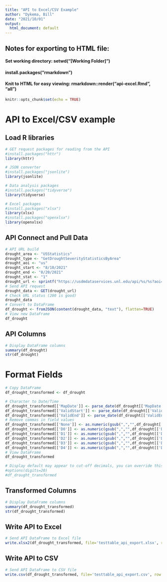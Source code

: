 ```yaml
---
title: "API to Excel/CSV Example"
author: "Dykema, Bill"
date: "2021/10/01"
output:
  html_document: default
---
```


## Notes for exporting to HTML file:
#### Set working directory: setwd("[Working Folder]")
#### install.packages("rmarkdown")
#### Knit to HTML for easy viewing: rmarkdown::render("api-excel.Rmd", "all")

```r
knitr::opts_chunk$set(echo = TRUE)
```

# API to Excel/CSV example

## Load R libraries
```r

# GET request packages for reading from the API
#install.packages("httr")
library(httr)

# JSON converter
#install.packages("jsonlite")
library(jsonlite)

# Data analysis packages
#install.packages("tidyverse")
library(tidyverse)

# Excel packages
#install.packages("xlsx")
library(xlsx)
#install.packages("openxlsx")
library(openxlsx)

```

## API Connect and Pull Data
```r

# API URL build
drought_area <- "USStatistics"
drought_type <- "GetDroughtSeverityStatisticsByArea"
drought_aoi <- "us"
drought_start <- "8/10/2021"
drought_end <- "8/20/2021"
drought_stat <- "1"
drought_url <- sprintf("https://usdmdataservices.unl.edu/api/%s/%s?aoi=%s&startdate=%s&enddate=%s&statisticsType=%s", drought_area, drought_type, drought_aoi, drought_start, drought_end, drought_stat)
# Send API request
drought_data <- GET(drought_url)
# Check URL status (200 is good)
drought_data
# Convert to DataFrame
df_drought <- fromJSON(content(drought_data, "text"), flatten=TRUE)
# View new DataFrame
df_drought

```

## API Columns
```r

# Display DataFrame columns
summary(df_drought)
str(df_drought)

```

# Format Fields
```r

# Copy DataFrame
df_drought_transformed <- df_drought

# Character to Date/Time
df_drought_transformed[['MapDate']] <- parse_date(df_drought[['MapDate']], '%Y%m%d')
df_drought_transformed[['ValidStart']] <- parse_date(df_drought[['ValidStart']], '%Y-%m-%d')
df_drought_transformed[['ValidEnd']] <- parse_date(df_drought[['ValidEnd']], '%Y-%m-%d')
# Remove commas in field values
df_drought_transformed[['None']] <- as.numeric(gsub(",","",df_drought[['None']]))
df_drought_transformed[['D0']] <- as.numeric(gsub(",","",df_drought[['D0']]))
df_drought_transformed[['D1']] <- as.numeric(gsub(",","",df_drought[['D1']]))
df_drought_transformed[['D2']] <- as.numeric(gsub(",","",df_drought[['D2']]))
df_drought_transformed[['D3']] <- as.numeric(gsub(",","",df_drought[['D3']]))
df_drought_transformed[['D4']] <- as.numeric(gsub(",","",df_drought[['D4']]))
# View DataFrame
df_drought_transformed

# Display default may appear to cut-off decimals, you can override this
#options(digits=20)
#df_drought_transformed

```

## Transformed Columns
```r

# Display DataFrame columns
summary(df_drought_transformed)
str(df_drought_transformed)

```

## Write API to Excel
```r

# Send API DataFrame to Excel file
write.xlsx2(df_drought_transformed, file='testtable_api_export.xlsx', row.names=FALSE)

```

## Write API to CSV
```r

# Send API DataFrame to CSV file
write.csv(df_drought_transformed, file='testtable_api_export.csv', row.names=FALSE)

```